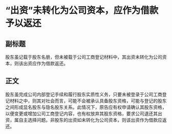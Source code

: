 # “出资”未转化为公司资本，应作为借款予以返还
## 副标题
股东虽记载于股东名册，但未被载于公司工商登记材料中，其出资未转化为公司资本，则该出资应作为借款返还。
## 正文
股东虽完成公司内部登记手续和履行股东实质性义务，只要未被登录于公司工商登记材料之中，则其对社会而言，可能不会被承认具备股东资格，可能与登记的股东之间形成显名股东与隐名股东关系。此情况下，原告应有权申请确认其股东资格，以便变更或增加公司工商登记内容，也有权放弃其股东资格，要求公司退还其出资，属自主选择问题。非股东的出资如未转化为公司资本，则该出资作为借款应返还。